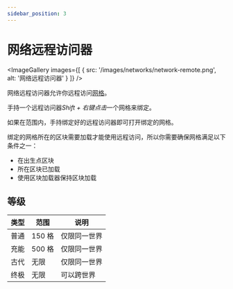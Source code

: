 ```yaml
---
sidebar_position: 3
---
```



# 网络远程访问器

<ImageGallery images={[
  { src: '/images/networks/network-remote.png', alt: '网络远程访问器' }
]} />

网络远程访问器允许你远程访问[网格](../network-nodes/network-grid)。

手持一个远程访问器*Shift + 右键点击*一个网格来绑定。

如果在范围内，手持绑定好的远程访问器即可打开绑定的网格。

绑定的网格所在的区块需要加载才能使用远程访问，所以你需要确保网格满足以下条件之一：

- 在出生点区块
- 所在区块已加载
- 使用区块加载器保持区块加载

## 等级

| 类型 | 范围 | 说明 |
| --- | --- | ---- |
| 普通 | 150 格 | 仅限同一世界 |
| 充能 | 500 格 | 仅限同一世界 |
| 古代 | 无限 | 仅限同一世界 |
| 终极 | 无限 | 可以跨世界 |
